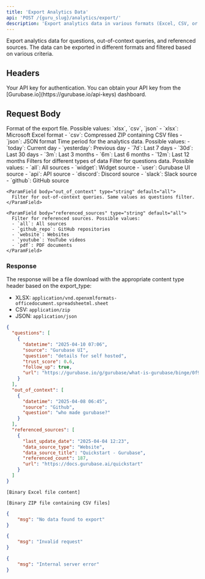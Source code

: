 ```yaml
---
title: 'Export Analytics Data'
api: 'POST /{guru_slug}/analytics/export/'
description: 'Export analytics data in various formats (Excel, CSV, or JSON)'
---
```


Export analytics data for questions, out-of-context queries, and referenced sources. The data can be exported in different formats and filtered based on various criteria.

## Headers

<ParamField header="x-api-key" type="string" required>
  Your API key for authentication. You can obtain your API key from the [Gurubase.io](https://gurubase.io/api-keys) dashboard.
</ParamField>

## Request Body

<ParamField body="export_type" type="string" default="xlsx" required>
  Format of the export file. Possible values: `xlsx`, `csv`, `json`
  - `xlsx`: Microsoft Excel format
  - `csv`: Compressed ZIP containing CSV files
  - `json`: JSON format
</ParamField>

<ParamField body="interval" type="string" default="today">
  Time period for the analytics data. Possible values:
  - `today`: Current day
  - `yesterday`: Previous day
  - `7d`: Last 7 days
  - `30d`: Last 30 days
  - `3m`: Last 3 months
  - `6m`: Last 6 months
  - `12m`: Last 12 months
</ParamField>

<ParamField body="filters" type="object">
  Filters for different types of data

  <Expandable title="Filter options">
    <ParamField body="questions" type="string" default="all">
      Filter for questions data. Possible values:
      - `all`: All sources
      - `widget`: Widget source
      - `user`: Gurubase UI source
      - `api`: API source
      - `discord`: Discord source
      - `slack`: Slack source
      - `github`: GitHub source
    </ParamField>

    <ParamField body="out_of_context" type="string" default="all">
      Filter for out-of-context queries. Same values as questions filter.
    </ParamField>

    <ParamField body="referenced_sources" type="string" default="all">
      Filter for referenced sources. Possible values:
      - `all`: All sources
      - `github_repo`: GitHub repositories
      - `website`: Websites
      - `youtube`: YouTube videos
      - `pdf`: PDF documents
    </ParamField>
  </Expandable>
</ParamField>

### Response

The response will be a file download with the appropriate content type header based on the export_type:
- XLSX: `application/vnd.openxmlformats-officedocument.spreadsheetml.sheet`
- CSV: `application/zip`
- JSON: `application/json`

<ResponseExample>

```json 200 (JSON)
{
  "questions": [
    {
      "datetime": "2025-04-10 07:06",
      "source": "Gurubase UI",
      "question": "details for self hosted",
      "trust_score": 0.6,
      "follow_up": true,
      "url": "https://gurubase.io/g/gurubase/what-is-gurubase/binge/0f973a34-7867-46ca-9c38-896d4b644d63?question_slug=details-for-self-hosting-gurubase-6014cb17-1a95-4308-969d-b61cf435f312"
    }
  ],
  "out_of_context": [
    {
      "datetime": "2025-04-08 06:45",
      "source": "Github",
      "question": "who made gurubase?"
    }
  ],
  "referenced_sources": [
    {
      "last_update_date": "2025-04-04 12:23",
      "data_source_type": "Website",
      "data_source_title": "Quickstart - Gurubase",
      "referenced_count": 187,
      "url": "https://docs.gurubase.ai/quickstart"
    }
  ]
}
```

```binary 200 (XLSX)
[Binary Excel file content]
```

```binary 200 (ZIP/CSV)
[Binary ZIP file containing CSV files]
```

```json 404
{
    "msg": "No data found to export"
}
```

```json 400
{
    "msg": "Invalid request"
}
```

```json 500
{
    "msg": "Internal server error"
}
```
</ResponseExample>
